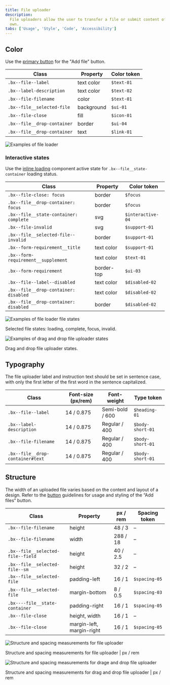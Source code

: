 ```yaml
---
title: File uploader
description:
  File uploaders allow the user to transfer a file or submit content of their
  own.
tabs: ['Usage', 'Style', 'Code', 'Accessibility']
---
```


## Color

Use the [primary button](/components/button/style#primary-button) for the "Add
file" button.

| Class                       | Property   | Color token |
| --------------------------- | ---------- | ----------- |
| `.bx--file--label`          | text color | `$text-01`  |
| `.bx--label-description`    | text color | `$text-02`  |
| `.bx--file-filename`        | color      | `$text-01`  |
| `.bx--file__selected-file`  | background | `$ui-01`    |
| `.bx--file-close`           | fill       | `$icon-01`  |
| `.bx--file__drop-container` | border     | `$ui-04`    |
| `.bx--file__drop-container` | text       | `$link-01`  |

<Row>
<Column colLg={8}>

![Examples of file loader](images/file-uploader-style-1.png)

</Column>
</Row>

### Interactive states

Use the [inline loading](/components/inline-loading/style#colors) component
active state for `.bx--file__state-container` loading status.

| Class                                  | Property   | Color token       |
| -------------------------------------- | ---------- | ----------------- |
| `.bx--file-close: focus`               | border     | `$focus`          |
| `.bx--file__drop-container: focus`     | border     | `$focus`          |
| `.bx--file__state-container: complete` | svg        | `$interactive-04` |
| `.bx--file-invalid`                    | svg        | `$support-01`     |
| `.bx--file__selected-file--invalid`    | border     | `$support-01`     |
| `.bx--form-requirement__title`         | text color | `$support-01`     |
| `.bx--form-requirement__supplement`    | text color | `$text-01`        |
| `.bx--form-requirement`                | border-top | `$ui-03`          |
| `.bx--file--label--disabled`           | text color | `$disabled-02`    |
| `.bx--file__drop-container: disabled`  | text color | `$disabled-02`    |
| `.bx--file__drop-container: disabled`  | border     | `$disabled-02`    |

<Row>
<Column colLg={8}>

![Examples of file loader file states](images/file-uploader-style-2.png)

</Column>
</Row>

<Caption>Selected file states: loading, complete, focus, invalid.</Caption>

<Row>
<Column colLg={8}>

![Examples of drag and drop file uploader states](images/file-uploader-style-3.png)

</Column>
</Row>

<Caption>Drag and drop file uploader states.</Caption>

## Typography

The file uploader label and instruction text should be set in sentence case,
with only the first letter of the first word in the sentence capitalized.

| Class                            | Font-size (px/rem) | Font-weight     | Type token       |
| -------------------------------- | ------------------ | --------------- | ---------------- |
| `.bx--file--label`               | 14 / 0.875         | Semi-bold / 600 | `$heading-01`    |
| `.bx--label-description`         | 14 / 0.875         | Regular / 400   | `$body-short-01` |
| `.bx--file-filename`             | 14 / 0.875         | Regular / 400   | `$body-short-01` |
| `.bx--file__drop-container#text` | 14 / 0.875         | Regular / 400   | `$body-short-01` |

## Structure

The width of an uploaded file varies based on the content and layout of a
design. Refer to the [button](/components/button/usage) guidelines for usage and
styling of the “Add files” button.

| Class                             | Property                  | px / rem | Spacing token |
| --------------------------------- | ------------------------- | -------- | ------------- |
| `.bx--file-filename`              | height                    | 48 / 3   | –             |
| `.bx--file-filename`              | width                     | 288 / 18 | –             |
| `.bx--file__selected-file--field` | height                    | 40 / 2.5 | –             |
| `.bx--file__selected-file--sm`    | height                    | 32 / 2   | –             |
| `.bx--file__selected-file`        | padding-left              | 16 / 1   | `$spacing-05` |
| `.bx--file__selected-file`        | margin-bottom             | 8 / 0.5  | `$spacing-03` |
| `.bx----file__state-container`    | padding-right             | 16 / 1   | `$spacing-05` |
| `.bx--file-close`                 | height, width             | 16 / 1   | –             |
| `.bx--file-close`                 | margin-left, margin-right | 16 / 1   | `$spacing-05` |

<div className="image--fixed">

![Structure and spacing measurements for file uploader](images/file-uploader-style-4.png)

</div>

<Caption>
  Structure and spacing measurements for file uploader | px / rem
</Caption>

<div className="image--fixed">

![Structure and spacing measurements for drage and drop file uploader](images/file-uploader-style-5.png)

</div>

<Caption>
  Structure and spacing measurements for drag and drop file uploader | px / rem
</Caption>
